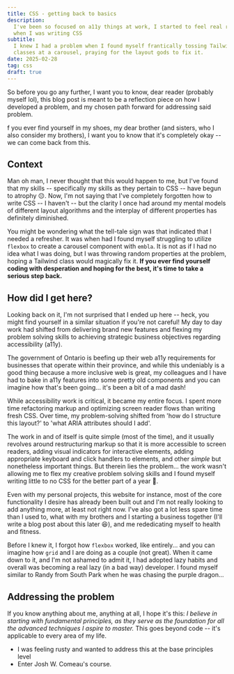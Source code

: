 ```yaml
---
title: CSS - getting back to basics
description:
  I've been so focused on a11y things at work, I started to feel real rusty (😵‍💫)
  when I was writing CSS
subtitle:
  I knew I had a problem when I found myself frantically tossing Tailwind
  classes at a carousel, praying for the layout gods to fix it.
date: 2025-02-28
tag: css
draft: true
---
```


So before you go any further, I want you to know, dear reader (probably myself
lol), this blog post is meant to be a reflection piece on how I developed a
problem, and my chosen path forward for addressing said problem.

f you ever find yourself in my shoes, my dear brother (and sisters, who I also
consider my brothers), I want you to know that it's completely okay -- we can
come back from this.

## Context

Man oh man, I never thought that this would happen to me, but I've found that my
skills -- specifically my skills as they pertain to CSS -- have begun to atrophy
😔. Now, I'm not saying that I've completely forgotten how to write CSS -- I
haven't -- but the clarity I once had around my mental models of different
layout algorithms and the interplay of different properties has definitely
diminished.

You might be wondering what the tell-tale sign was that indicated that I needed
a refresher. It was when had I found myself struggling to utilize `flexbox` to
create a carousel component with `embla`. It is not as if I had no idea what I
was doing, but I was throwing random properties at the problem, hoping a
Tailwind class would magically fix it. **If you ever find yourself coding with
desperation and hoping for the best, it's time to take a serious step back.**

## How did I get here?

Looking back on it, I'm not surprised that I ended up here -- heck, you might
find yourself in a similar situation if you're not careful! My day to day work
had shifted from delivering brand new features and flexing my problem solving
skills to achieving strategic business objectives regarding accessibility
(a11y).

The government of Ontario is beefing up their web a11y requirements for
businesses that operate within their province, and while this undeniably is a
good thing because a more inclusive web is great, my colleagues and I have had
to bake in a11y features into some pretty old components and you can imagine how
that's been going... it's been a bit of a mad dash!

While accessibility work is critical, it became my entire focus. I spent more
time refactoring markup and optimizing screen reader flows than writing fresh
CSS. Over time, my problem-solving shifted from 'how do I structure this
layout?' to 'what ARIA attributes should I add'.

The work in and of itself is quite simple (most of the time), and it usually
revolves around restructuring markup so that it is more accessible to screen
readers, adding visual indicators for interactive elements, adding appropriate
keyboard and click handlers to elements, and other _simple_ but nonetheless
important things. But therein lies the problem... the work wasn't allowing me to
flex my creative problem solving skills and I found myself writing little to no
CSS for the better part of a year 🤯.

Even with my personal projects, this website for instance, most of the core
functionality I desire has already been built out and I'm not really looking to
add anything more, at least not right now. I've also got a lot less spare time
than I used to, what with my brothers and I starting a business together (I'll
write a blog post about this later 😆), and me rededicating myself to health and
fitness.

Before I knew it, I forgot how `flexbox` worked, like entirely... and you can
imagine how `grid` and I are doing as a couple (not great). When it came down to
it, and I'm not ashamed to admit it, I had adopted lazy habits and overall was
becoming a real lazy (in a bad way) developer. I found myself similar to Randy
from South Park when he was chasing the purple dragon...

<LazyGiphy
  containerClassName="w-[100%] pb-[56%] md:w-[50%] md:pb-[28%]"
  src="https://giphy.com/embed/l0HlPtbGpcnqa0fja"
  giphyAttributionSrc="https://giphy.com/gifs/pudgypenguins-aintmuch-aintmuchmoons-honnestworkmoon-qlKs0m0GxHN6ycbDmV"
/>

## Addressing the problem

If you know anything about me, anything at all, I hope it's this: _I believe in
starting with fundamental principles, as they serve as the foundation for all
the advanced techniques I aspire to master._ This goes beyond code -- it's
applicable to every area of my life.

- I was feeling rusty and wanted to address this at the base principles level
- Enter Josh W. Comeau's course.
